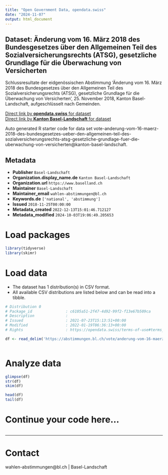 ```yaml
---
title: "Open Government Data, opendata.swiss"
date: "2024-11-07"
output: html_document
---
```


## Dataset: Änderung vom 16. März 2018 des Bundesgesetzes über den Allgemeinen Teil des Sozialversicherungsrechts (ATSG), gesetzliche Grundlage für die Überwachung von Versicherten

Schlussresultate der eidgenössischen Abstimmung 'Änderung vom 16. März 2018 des Bundesgesetzes über den Allgemeinen Teil des Sozialversicherungsrechts (ATSG), gesetzliche Grundlage für die Überwachung von Versicherten', 25. November 2018, Kanton Basel-Landschaft, aufgeschlüsselt nach Gemeinden.

[Direct link by **opendata.swiss** for dataset](https://opendata.swiss/de/dataset/anderung-vom-16-marz-2018-des-bundesgesetzes-uber-den-allgemeinen-teil-des-sozialversicherungsr)<br>
[Direct link by **Kanton Basel-Landschaft** for dataset](https://abstimmungen.bl.ch/vote/anderung-vom-16-maerz-2018-des-bundesgesetzes-ueber-den-allgemeinen-teil-des-sozialversicherungsrechts-atsg-gesetzliche-grundlage-fuer-die-uberwachung-von-versicherten/data)

Auto generated R starter code for data set vote-anderung-vom-16-maerz-2018-des-bundesgesetzes-ueber-den-allgemeinen-teil-des-sozialversicherungsrechts-atsg-gesetzliche-grundlage-fuer-die-uberwachung-von-versicherten@kanton-basel-landschaft.

## Metadata

- **Publisher** `Basel-Landschaft`
- **Organization.display_name.de** `Kanton Basel-Landschaft`
- **Organization.url** `https://www.baselland.ch`
- **Maintainer** `Basel-Landschaft`
- **Maintainer_email** `wahlen-abstimmungen@bl.ch`
- **Keywords.de** `['national', 'abstimmung']`
- **Issued** `2018-11-25T00:00:00`
- **Metadata_created** `2022-12-13T15:01:46.712127`
- **Metadata_modified** `2024-10-03T19:06:49.205653`


# Load packages

```r

library(tidyverse)
library(skimr)

```

# Load data

-   The dataset has 1 distribution(s) in CSV format.
-   All available CSV distributions are listed below and can be read into a tibble.

```r

# Distribution 0
# Package_id               : c6105a51-2f47-4d92-99f2-f13e67b509ca
# Description              : 
# Issued                   : 2021-07-23T15:13:51+00:00
# Modified                 : 2022-01-19T06:36:13+00:00
# Rights                   : https://opendata.swiss/terms-of-use#terms_by

df <- read_delim('https://abstimmungen.bl.ch/vote/anderung-vom-16-maerz-2018-des-bundesgesetzes-ueber-den-allgemeinen-teil-des-sozialversicherungsrechts-atsg-gesetzliche-grundlage-fuer-die-uberwachung-von-versicherten/data-csv')



```

# Analyze data

```r

glimpse(df)
str(df)
skim(df)

head(df)
tail(df)

```

# Continue your code here...

```r

```

------------------------------------------------------------------------

# Contact

wahlen-abstimmungen@bl.ch | Basel-Landschaft
